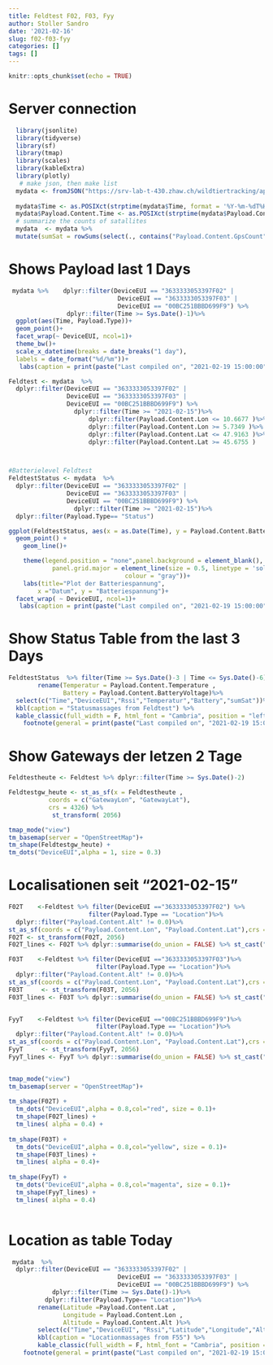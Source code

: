 ```yaml
---
title: Feldtest F02, F03, Fyy
author: Stoller Sandro
date: '2021-02-16'
slug: f02-f03-fyy
categories: []
tags: []
---
```




```r
knitr::opts_chunk$set(echo = TRUE)
```



# Server connection
```r
  library(jsonlite)
  library(tidyverse)
  library(sf)
  library(tmap)
  library(scales) 
  library(kableExtra)
  library(plotly)
   # make json, then make list
  mydata <- fromJSON("https://srv-lab-t-430.zhaw.ch/wildtiertracking/api/parsed-data/json", flatten = TRUE)
  
  mydata$Time <- as.POSIXct(strptime(mydata$Time, format = '%Y-%m-%dT%H:%M:%S'), format = '%Y-%m-%dT%H:%M:%S')
  mydata$Payload.Content.Time <- as.POSIXct(strptime(mydata$Payload.Content.Time , format = '%Y-%m-%dT%H:%M:%S'), format = '%Y-%m-%dT%H:%M:%S')
  # summarize the counts of satallites
  mydata  <- mydata %>%
  mutate(sumSat = rowSums(select(., contains("Payload.Content.GpsCount")))) 

```


# Shows Payload last 1 Days
```r

 mydata %>%    dplyr::filter(DeviceEUI == "3633333053397F02" | 
                              DeviceEUI == "3633333053397F03" | 
                              DeviceEUI == "00BC251BBBD699F9") %>%
                dplyr::filter(Time >= Sys.Date()-1)%>%
  ggplot(aes(Time, Payload.Type))+
  geom_point()+
  facet_wrap(~ DeviceEUI, ncol=1)+
  theme_bw()+
  scale_x_datetime(breaks = date_breaks("1 day"),
  labels = date_format("%d/%m"))+
   labs(caption = print(paste("Last compiled on", "2021-02-19 15:00:00")))

```
 

```r

Feldtest <- mydata  %>%
  dplyr::filter(DeviceEUI == "3633333053397F02" | 
                DeviceEUI == "3633333053397F03" | 
                DeviceEUI == "00BC251BBBD699F9") %>%
                  dplyr::filter(Time >= "2021-02-15")%>%
                      dplyr::filter(Payload.Content.Lon <= 10.6677 )%>%
                      dplyr::filter(Payload.Content.Lon >= 5.7349 )%>%
                      dplyr::filter(Payload.Content.Lat <= 47.9163 )%>%
                      dplyr::filter(Payload.Content.Lat >= 45.6755 )



#Batterielevel Feldtest
FeldtestStatus <- mydata  %>%
  dplyr::filter(DeviceEUI == "3633333053397F02" | 
                DeviceEUI == "3633333053397F03" | 
                DeviceEUI == "00BC251BBBD699F9") %>%
                  dplyr::filter(Time >= "2021-02-15")%>%
  dplyr::filter(Payload.Type== "Status")  

ggplot(FeldtestStatus, aes(x = as.Date(Time), y = Payload.Content.BatteryVoltage, colour = DeviceEUI)) +
  geom_point() +
    geom_line()+

    theme(legend.position = "none",panel.background = element_blank(),
            panel.grid.major = element_line(size = 0.5, linetype = 'solid',
                                colour = "gray"))+
    labs(title="Plot der Batteriespannung",
        x ="Datum", y = "Batteriespannung")+
  facet_wrap( ~ DeviceEUI, ncol=1)+
   labs(caption = print(paste("Last compiled on", "2021-02-19 15:00:00")))
```
# Show Status Table from the last 3 Days

```r

FeldtestStatus  %>% filter(Time >= Sys.Date()-3 | Time <= Sys.Date()-6)%>%
        rename(Temperatur = Payload.Content.Temperature , 
               Battery = Payload.Content.BatteryVoltage)%>%
  select(c("Time","DeviceEUI","Rssi","Temperatur","Battery","sumSat"))%>%
  kbl(caption = "Statusmassages from Feldtest") %>%
  kable_classic(full_width = F, html_font = "Cambria", position = "left")%>%
    footnote(general = print(paste("Last compiled on", "2021-02-19 15:00:00")))
```
    
    
    

# Show Gateways der letzen 2 Tage
```r
Feldtestheute <- Feldtest %>% dplyr::filter(Time >= Sys.Date()-2) 

Feldtestgw_heute <- st_as_sf(x = Feldtestheute ,                         
           coords = c("GatewayLon", "GatewayLat"),
           crs = 4326) %>% 
            st_transform( 2056)

tmap_mode("view")
tm_basemap(server = "OpenStreetMap")+
tm_shape(Feldtestgw_heute) +
tm_dots("DeviceEUI",alpha = 1, size = 0.3)
```
    

# Localisationen seit "2021-02-15" 
```r

F02T	<-Feldtest %>% filter(DeviceEUI =="3633333053397F02") %>% 
                      filter(Payload.Type == "Location")%>%
  dplyr::filter("Payload.Content.Alt" != 0.0)%>%
st_as_sf(coords = c("Payload.Content.Lon", "Payload.Content.Lat"),crs = 4326)
F02T <- st_transform(F02T, 2056)
F02T_lines <- F02T %>% dplyr::summarise(do_union = FALSE) %>% st_cast("LINESTRING")

F03T	<-Feldtest %>% filter(DeviceEUI =="3633333053397F03")%>%
                        filter(Payload.Type == "Location")%>%
  dplyr::filter("Payload.Content.Alt" != 0.0)%>%
st_as_sf(coords = c("Payload.Content.Lon", "Payload.Content.Lat"),crs = 4326)
F03T	 <- st_transform(F03T, 2056)
F03T_lines <- F03T %>% dplyr::summarise(do_union = FALSE) %>% st_cast("LINESTRING")


FyyT	<-Feldtest %>% filter(DeviceEUI =="00BC251BBBD699F9")%>%
                        filter(Payload.Type == "Location")%>%
  dplyr::filter("Payload.Content.Alt" != 0.0)%>%
st_as_sf(coords = c("Payload.Content.Lon", "Payload.Content.Lat"),crs = 4326)
FyyT	 <- st_transform(FyyT, 2056)
FyyT_lines <- FyyT %>% dplyr::summarise(do_union = FALSE) %>% st_cast("LINESTRING")


tmap_mode("view")
tm_basemap(server = "OpenStreetMap")+
  
tm_shape(F02T) +
  tm_dots("DeviceEUI",alpha = 0.8,col="red", size = 0.1)+
  tm_shape(F02T_lines) +
  tm_lines( alpha = 0.4) +
  
tm_shape(F03T) +
  tm_dots("DeviceEUI",alpha = 0.8,col="yellow", size = 0.1)+
  tm_shape(F03T_lines) +
  tm_lines( alpha = 0.4)+
  
tm_shape(FyyT) +
  tm_dots("DeviceEUI",alpha = 0.8,col="magenta", size = 0.1)+
  tm_shape(FyyT_lines) +
  tm_lines( alpha = 0.4)   
  
```

# Location as table Today

```r
 mydata  %>%
  dplyr::filter(DeviceEUI == "3633333053397F02" | 
                              DeviceEUI == "3633333053397F03" | 
                              DeviceEUI == "00BC251BBBD699F9") %>%
            dplyr::filter(Time >= Sys.Date()-1)%>% 
          dplyr::filter(Payload.Type== "Location")%>%
        rename(Latitude =Payload.Content.Lat , 
               Longitude = Payload.Content.Lon ,
               Altitude = Payload.Content.Alt )%>%
        select(c("Time","DeviceEUI", "Rssi","Latitude","Longitude","Altitude"))%>%
        kbl(caption = "Locationmassages from F55") %>%
        kable_classic(full_width = F, html_font = "Cambria", position = "left") %>%
    footnote(general = print(paste("Last compiled on", "2021-02-19 15:00:00")))
```

